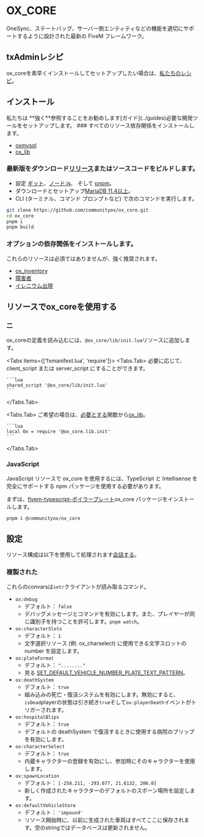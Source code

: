 
# OX_CORE

OneSync、ステートバッグ、サーバー側エンティティなどの機能を適切にサポートするように設計された最新の FiveM フレームワーク。

## txAdminレシピ

ox_coreを素早くインストールしてセットアップしたい場合は、[私たちのレシピ](https://github.com/communityox/txAdminRecipe)。

## インストール

<Callout type="info">
  私たちは
  **強く**参照することをお勧めします[ガイド](../guides)必要な開発ツールをセットアップします。
</Callout>

<Steps>
  ### すべてのリソース依存関係をインストールします。

- [oxmysql](../oxmysql)
- [ox_lib](../ox_lib/)

### 最新版をダウンロード[リリース](https://github.com/communityox/ox_core/releases/latest)またはソースコードをビルドします。

- 設定 [ギット](../guides/git)、[ノード.js](../guides/nodejs)、 そして [pnpm](../guides/pnpm)。
- ダウンロードとセットアップ[MariaDB 11.4以上](https://mariadb.com/downloads/community/community-server/)。
- CLI (ターミナル、コマンド プロンプトなど) で次のコマンドを実行します。

```bash
git clone https://github.com/communityox/ox_core.git
cd ox_core
pnpm i
pnpm build
```

### オプションの依存関係をインストールします。

これらのリソースは必須ではありませんが、強く推奨されます。

- [ox_inventory](../ox_inventory/)
- [障害者](https://github.com/project-error/npwd)
- [イレニウム出現](https://github.com/iLLeniumStudios/illenium-appearance/archive/refs/heads/main.zip)

</Steps>

## リソースでox_coreを使用する

### 二

ox_coreの定義を読み込むには、`@ox_core/lib/init.lua`リソースに追加します。

<Tabs items={['fxmanifest.lua', 'require']}>
  <Tabs.Tab>
    必要に応じて、client\_script または server\_script にすることができます。

    ```lua
    shared_script '@ox_core/lib/init.lua'
    ```

  </Tabs.Tab>

  <Tabs.Tab>
    ご希望の場合は、[必要とする](../ox_lib/Modules/Require/Shared)関数から[ox\_lib](../ox_lib)。

    ```lua
    local Ox = require '@ox_core.lib.init'
    ```

  </Tabs.Tab>
</Tabs>

### JavaScript

JavaScript リソースで ox_core を使用するには、TypeScript と Intellisense を完全にサポートする npm パッケージを使用する必要があります。

まずは、[fivem-typescript-ボイラープレート](https://github.com/communityox/fivem-typescript-boilerplate)ox_core パッケージをインストールします。

```bash
pnpm i @communityox/ox_core
```

## 設定

リソース構成は以下を使用して処理されます[会話する](https://docs.fivem.net/docs/scripting-reference/convars/)。

### 複製された

これらのconvarsは`setr`クライアントが読み取るコマンド。

- `ox:debug`
  - デフォルト： `false`
  - デバッグメッセージとコマンドを有効にします。また、プレイヤーが同じ識別子を持つことを許可します。`pnpm watch`。
- `ox:characterSlots`
  - デフォルト： `1`
  - 文字選択リソース (例: ox_charselect) に使用できる文字スロットの number を設定します。
- `ox:plateFormat`
  - デフォルト： `"........"`
  - 見る [SET_DEFAULT_VEHICLE_NUMBER_PLATE_TEXT_PATTERN](https://docs.fivem.net/natives/?_0x79780FD2)。
- `ox:deathSystem`
  - デフォルト： `true`
  - 組み込みの死亡・復活システムを有効にします。無効にすると、`isDead`playerの状態は引き続き`true`そして`ox:playerDeath`イベントがトリガーされます。
- `ox:hospitalBlips`
  - デフォルト： `true`
  - デフォルトの deathSystem で復活するときに使用する病院のブリップを有効にします。
- `ox:characterSelect`
  - デフォルト： `true`
  - 内蔵キャラクターの登録を有効にし、参加時にそのキャラクターを使用します。
- `ox:spawnLocation`
  - デフォルト： `[-258.211, -293.077, 21.6132, 206.0]`
  - 新しく作成されたキャラクターのデフォルトのスポーン場所を設定します。
- `ox:defaultVehicleStore`
  - デフォルト： `'impound'`
  - リソース開始時に、以前に生成された車両はすべてここに保存されます。空のstringではデータベースは更新されません。

